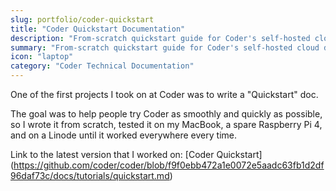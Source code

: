 ```yaml
---
slug: portfolio/coder-quickstart
title: "Coder Quickstart Documentation"
description: "From-scratch quickstart guide for Coder's self-hosted cloud development environment"
summary: "From-scratch quickstart guide for Coder's self-hosted cloud development environment. Tested across multiple platforms (MacBook, Raspberry Pi, Linode) to ensure universal compatibility and smooth onboarding experience."
icon: "laptop"
category: "Coder Technical Documentation"
---
```


One of the first projects I took on at Coder was to write a "Quickstart" doc.

The goal was to help people try Coder as smoothly and quickly as possible, so I wrote it from scratch, tested it on my
MacBook, a spare Raspberry Pi 4, and on a Linode until it worked everywhere every time.

Link to the latest version that I worked on: [Coder Quickstart]
(https://github.com/coder/coder/blob/f9f0ebb472a1e0072e5aadc63fb1d2df96daf73c/docs/tutorials/quickstart.md)
